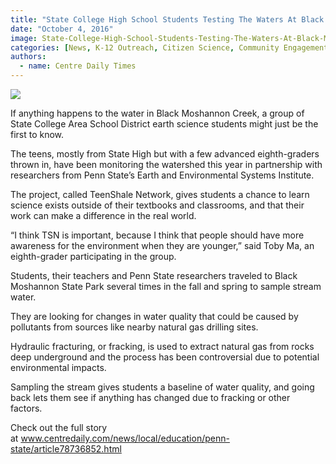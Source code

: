 ```yaml
---
title: "State College High School Students Testing The Waters At Black Mo"
date: "October 4, 2016"
image: State-College-High-School-Students-Testing-The-Waters-At-Black-Mo/image.jpg
categories: [News, K-12 Outreach, Citizen Science, Community Engagement]
authors: 
  - name: Centre Daily Times
---
```


![](State-College-High-School-Students-Testing-The-Waters-At-Black-Mo/image.jpg)

If anything happens to the water in Black Moshannon Creek, a group of State College Area School District earth science students might just be the first to know.

The teens, mostly from State High but with a few advanced eighth-graders thrown in, have been monitoring the watershed this year in partnership with researchers from Penn State’s Earth and Environmental Systems Institute.

The project, called TeenShale Network, gives students a chance to learn science exists outside of their textbooks and classrooms, and that their work can make a difference in the real world.

“I think TSN is important, because I think that people should have more awareness for the environment when they are younger,” said Toby Ma, an eighth-grader participating in the group.

Students, their teachers and Penn State researchers traveled to Black Moshannon State Park several times in the fall and spring to sample stream water.

They are looking for changes in water quality that could be caused by pollutants from sources like nearby natural gas drilling sites.

Hydraulic fracturing, or fracking, is used to extract natural gas from rocks deep underground and the process has been controversial due to potential environmental impacts.

Sampling the stream gives students a baseline of water quality, and going back lets them see if anything has changed due to fracking or other factors. 

Check out the full story at [www.centredaily.com/news/local/education/penn-state/article78736852.html](http://www.centredaily.com/news/local/education/penn-state/article78736852.html){target="_blank"}